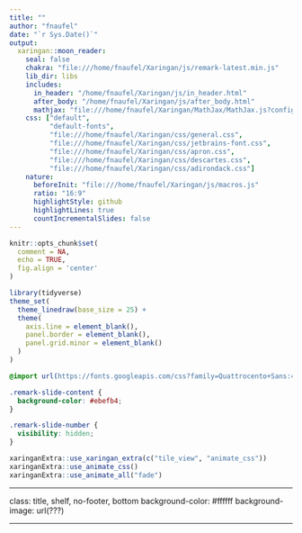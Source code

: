 ```yaml
---
title: ""
author: "fnaufel"
date: "`r Sys.Date()`"
output:
  xaringan::moon_reader:
    seal: false
    chakra: "file:///home/fnaufel/Xaringan/js/remark-latest.min.js"
    lib_dir: libs
    includes:
      in_header: "/home/fnaufel/Xaringan/js/in_header.html"
      after_body: "/home/fnaufel/Xaringan/js/after_body.html"
      mathjax: "file:///home/fnaufel/Xaringan/MathJax/MathJax.js?config=TeX-MML-AM_CHTML"
    css: ["default", 
          "default-fonts", 
          "file:///home/fnaufel/Xaringan/css/general.css", 
          "file:///home/fnaufel/Xaringan/css/jetbrains-font.css",
          "file:///home/fnaufel/Xaringan/css/apron.css",
          "file:///home/fnaufel/Xaringan/css/descartes.css",
          "file:///home/fnaufel/Xaringan/css/adirondack.css"]
    nature:
      beforeInit: "file:///home/fnaufel/Xaringan/js/macros.js"
      ratio: "16:9"
      highlightStyle: github
      highlightLines: true
      countIncrementalSlides: false
---
```


```r
knitr::opts_chunk$set(
  comment = NA,
  echo = TRUE, 
  fig.align = 'center'
)

library(tidyverse)
theme_set(
  theme_linedraw(base_size = 25) +
  theme(
    axis.line = element_blank(),
    panel.border = element_blank(),
    panel.grid.minor = element_blank()
  )
)

```

```css
@import url(https://fonts.googleapis.com/css?family=Quattrocento+Sans:400,400i,700,700i|Quattrocento:400,700|Spectral:400,400i,700,700i&amp;subset=latin-ext);

.remark-slide-content {
  background-color: #ebefb4;
}

.remark-slide-number {
  visibility: hidden;
}

```

```r
xaringanExtra::use_xaringan_extra(c("tile_view", "animate_css"))
xaringanExtra::use_animate_css()
xaringanExtra::use_animate_all("fade")
```

---

class: title, shelf, no-footer, bottom
background-color: #ffffff
background-image: url(???)


---

